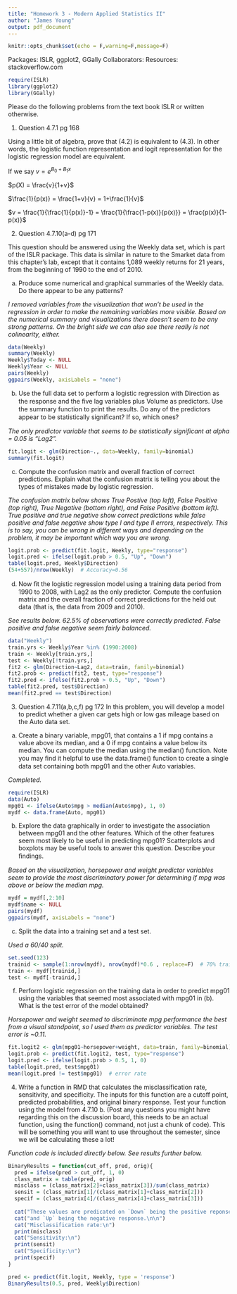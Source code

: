 ---
title: "Homework 3 - Modern Applied Statistics II"
author: "James Young"
output: pdf_document
---

```{r setup, include=FALSE}
knitr::opts_chunk$set(echo = F,warning=F,message=F)
```


Packages: ISLR, ggplot2, GGally
Collaborators:
Resources: stackoverflow.com

```{r, warning=FALSE, message=FALSE}
require(ISLR)
library(ggplot2)
library(GGally)
```


Please do the following problems from the text book ISLR or written otherwise.

1. Question 4.7.1 pg 168

Using a little bit of algebra, prove that (4.2) is equivalent to (4.3). In other words, the logistic function representation and logit representation for the logistic regression model are equivalent.

If we say $v = e^{B_0+B_1x}$

$p(X) = \frac{v}{1+v}$
 
$\frac{1}{p(x)} = \frac{1+v}{v} = 1+\frac{1}{v}$
 
$v = \frac{1}{\frac{1}{p(x)}-1} = \frac{1}{\frac{1-p(x)}{p(x)}} = \frac{p(x)}{1-p(x)}$



2. Question 4.7.10(a-d) pg 171

This question should be answered using the Weekly data set, which is part of the ISLR package. This data is similar in nature to the Smarket data from this chapter’s lab, except that it contains 1,089 weekly returns for 21 years, from the beginning of 1990 to the end of 2010.

a) Produce some numerical and graphical summaries of the Weekly data. Do there appear to be any patterns?

*I removed variables from the visualization that won't be used in the regression in order to make the remaining variables more visible. Based on the numerical summary and visualizations there doesn't seem to be any strong patterns. On the bright side we can also see there really is not colinearity, either.*

```{r}
data(Weekly)
summary(Weekly)
Weekly$Today <- NULL
Weekly$Year <- NULL
pairs(Weekly)
ggpairs(Weekly, axisLabels = "none")
```



b) Use the full data set to perform a logistic regression with Direction as the response and the ﬁve lag variables plus Volume as predictors. Use the summary function to print the results. Do any of the predictors appear to be statistically signiﬁcant? If so, which ones?

*The only predictor variable that seems to be statistically significant at alpha = 0.05 is "Lag2".*

```{r, warning=FALSE, message=FALSE}
fit.logit <- glm(Direction~., data=Weekly, family=binomial)
summary(fit.logit)
```

c) Compute the confusion matrix and overall fraction of correct predictions. Explain what the confusion matrix is telling you about the types of mistakes made by logistic regression.

*The confusion matrix below shows True Postive (top left), False Positive (top right), True Negative (bottom right), and False Positive (bottom left). True positive and true negative show correct predictions while false positive and false negative show type I and type II errors, respectively. This is to say, you can be wrong in different ways and depending on the problem, it may be important which way you are wrong.*

```{r, warning=FALSE, message=FALSE}
logit.prob <- predict(fit.logit, Weekly, type="response")
logit.pred <- ifelse(logit.prob > 0.5, "Up", "Down")
table(logit.pred, Weekly$Direction)
(54+557)/nrow(Weekly)  # Accuracy=0.56
```

d) Now ﬁt the logistic regression model using a training data period from 1990 to 2008, with Lag2 as the only predictor. Compute the confusion matrix and the overall fraction of correct predictions for the held out data (that is, the data from 2009 and 2010).

*See results below. 62.5% of observations were correctly predicted. False positive and false negative seem fairly balanced.*

```{r, warning=FALSE, message=FALSE}
data("Weekly")
train.yrs <- Weekly$Year %in% (1990:2008)
train <- Weekly[train.yrs,]
test <- Weekly[!train.yrs,]
fit2 <- glm(Direction~Lag2, data=train, family=binomial)
fit2.prob <- predict(fit2, test, type="response")
fit2.pred <- ifelse(fit2.prob > 0.5, "Up", "Down")
table(fit2.pred, test$Direction)
mean(fit2.pred == test$Direction)  

```


3. Question 4.7.11(a,b,c,f) pg 172
In this problem, you will develop a model to predict whether a given car gets high or low gas mileage based on the Auto data set.

a) Create a binary variable, mpg01, that contains a 1 if mpg contains a value above its median, and a 0 if mpg contains a value below its median. You can compute the median using the median() function. Note you may ﬁnd it helpful to use the data.frame() function to create a single data set containing both mpg01 and the other Auto variables.

*Completed.*

```{r, warning=FALSE, message=FALSE}
require(ISLR)
data(Auto)
mpg01 <- ifelse(Auto$mpg > median(Auto$mpg), 1, 0)
mydf <- data.frame(Auto, mpg01)
```


b) Explore the data graphically in order to investigate the association between mpg01 and the other features. Which of the other features seem most likely to be useful in predicting mpg01? Scatterplots and boxplots may be useful tools to answer this question. Describe your ﬁndings.

*Based on the visualization, horsepower and weight predictor variables seem to provide the most discriminatory power for determining if mpg was above or below the median mpg.*

```{r, warning=FALSE, message=FALSE}
mydf = mydf[,2:10]
mydf$name <- NULL
pairs(mydf)
ggpairs(mydf, axisLabels = "none")
```



c) Split the data into a training set and a test set.

*Used a 60/40 split.*

```{r}
set.seed(123)
trainid <- sample(1:nrow(mydf), nrow(mydf)*0.6 , replace=F)  # 70% train, 30% test
train <- mydf[trainid,]
test <- mydf[-trainid,]
```



f) Perform logistic regression on the training data in order to predict mpg01 using the variables that seemed most associated with mpg01 in (b). What is the test error of the model obtained?

*Horsepower and weight seemed to discriminate mpg performance the best from a visual standpoint, so I used them as predictor variables. The test error is ~0.11.*

```{r}
fit.logit2 <- glm(mpg01~horsepower+weight, data=train, family=binomial)
logit.prob <- predict(fit.logit2, test, type="response")
logit.pred <- ifelse(logit.prob > 0.5, 1, 0)
table(logit.pred, test$mpg01)
mean(logit.pred != test$mpg01)  # error rate
```



4. Write a function in RMD that calculates the misclassification rate, sensitivity, and specificity. The inputs for this function are a cutoff point, predicted probabilities, and original binary response. Test your function using the model from 4.7.10 b. (Post any questions you might have regarding this on the discussion board, this needs to be an actual function, using the function() command, not just a chunk of code). This will be something you will want to use throughout the semester, since we will be calculating these a lot! \textit{Show the function code you wrote in your final write-up.}

*Function code is included directly below. See results further below.*


```{r, include= TRUE, echo=TRUE}
BinaryResults = function(cut_off, pred, orig){
  pred = ifelse(pred > cut_off, 1, 0)
  class_matrix = table(pred, orig)
  misclass = (class_matrix[2]+class_matrix[3])/sum(class_matrix)
  sensit = (class_matrix[1]/(class_matrix[1]+class_matrix[2]))
  specif = (class_matrix[4]/(class_matrix[4]+class_matrix[3]))
  
  cat("These values are predicated on `Down` being the positive reponse\n")
  cat("and `Up` being the negative response.\n\n")
  cat("Misclassification rate:\n")
  print(misclass)
  cat("Sensitivity:\n")
  print(sensit)
  cat("Specificity:\n")
  print(specif)
}
```



```{r}
pred <- predict(fit.logit, Weekly, type = 'response')
BinaryResults(0.5, pred, Weekly$Direction)
```























